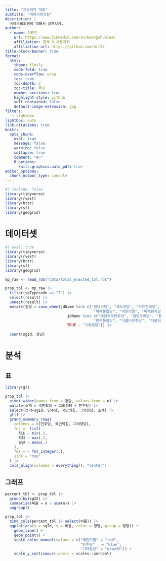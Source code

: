 ```yaml
---
title: "지도제작 대회"
subtitle: "비례국회의원"
description: |
  비례국회의원에 대해서 살펴보자.
author:
  - name: 이광춘
    url: https://www.linkedin.com/in/kwangchunlee/
    affiliation: 한국 R 사용자회
    affiliation-url: https://github.com/bit2r
title-block-banner: true
format:
  html:
    theme: flatly
    code-fold: true
    code-overflow: wrap
    toc: true
    toc-depth: 3
    toc-title: 목차
    number-sections: true
    highlight-style: github    
    self-contained: false
    default-image-extension: jpg
filters:
   - lightbox
lightbox: auto
link-citations: true
knitr:
  opts_chunk: 
    eval: true
    message: false
    warning: false
    collapse: true
    comment: "#>" 
    R.options:
      knitr.graphics.auto_pdf: true
editor_options: 
  chunk_output_type: console
---
```


```r
#| include: false
library(tidyverse)
library(rvest)
library(httr)
library(sf)
library(geogrid)
```


# 데이터셋

```r
#| eval: true
library(tidyverse)
library(rvest)
library(httr)
library(sf)
library(geogrid)

mp_raw <- read_rds("data/total_elected_tbl.rds")

prop_tbl <- mp_raw |> 
  filter(sgTypecode == "7") |> 
  select(result) |> 
  unnest(result) |> 
  mutate(정당 = case_when(jdName %in% c("한나라당", "새누리당", "자유한국당",
                                        "미래통합당", "국민의힘", "미래한국당") ~ "국민의힘",
                            jdName %in% c("새정치국민회의", "열린우리당", "통합민주당",
                                        "민주통합당", "더불어민주당", "더불어시민당") ~ "민주당",
                            TRUE ~ "그외정당")) |> 
  
  count(sgId, 정당)

```


# 분석

## 표

```r
library(gt)

prop_tbl |> 
  pivot_wider(names_from = 정당, values_from = n) |> 
  mutate(소계 = 국민의힘 + 그외정당 + 민주당) |> 
  select(선거=sgId, 민주당, 국민의힘, 그외정당, 소계) |> 
  gt() |> 
  grand_summary_rows(
    columns = c(민주당, 국민의힘, 그외정당),
    fns =  list(
      최소 ~ min(.),
      최대 ~ max(.),
      평균 ~ mean(.)
    ),
    fmt = ~ fmt_integer(.),
    side = "top"
  ) |> 
  cols_align(columns = everything(), "center")
```

## 그래프

```r
percent_tbl <- prop_tbl |> 
  group_by(sgId) |> 
  summarise(비율 = n / sum(n)) |> 
  ungroup()

prop_tbl |> 
  bind_cols(percent_tbl |> select(비율)) |> 
  ggplot(aes(x = sgId, y = 비율, color = 정당, group = 정당)) +
    geom_line() +
    geom_point() +
    scale_color_manual(values = c("국민의힘" = "red",
                                  "민주당"   = "blue",
                                  "기타정당" = "gray30")) +
    scale_y_continuous(labels = scales::percent)
```


